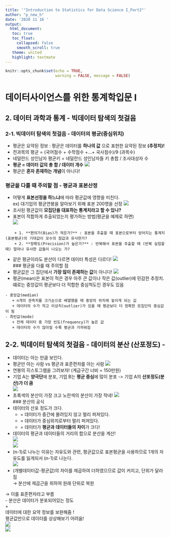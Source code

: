 ```yaml
---
title: '"Introduction to Statistics for Data Science I_Part2"'
author: "p_new_h"
date: '2020 11 16 '
output:   
  html_document:
   toc: true
   toc_float:
     collapsed: false
     smooth_scroll: true
   theme: united
   highlight: textmate
---
```


```r
knitr::opts_chunk$set(echo = TRUE,
                      warning = FALSE, message = FALSE)
```
# 데이터사이언스를 위한 통계학입문 I

## 2. 데이터 과학과 통계 - 빅데이터 탐색의 첫걸음  
  
### 2-1. 빅데이터 탐색의 첫걸음 - 데이터의 평균(중심위치)  

- 평균은 요약된 정보 : 평균은 데이터를 **하나의 값** 으로 표현한 요약된 정보 **(추정치)!**  
- 전과목의 평균 = (국어점수 + 수학점수 +...+ 국사점수)/9 (과목수)  
- 네덜란드 성인남자 평균키 = 네덜란드 성인남자들 키 총합 / 조사대상자 수  
- **평균 = 데이터 값의 총 합 / 데이터 개수** 
![](image/2-1-1.png)   
- 평균은 **혼자 존재하는 개념**이 아니다!  

### 평균을 다룰 때 주의할 점 - 평균과 표본산정   
- 어떻게 **표본선정을 하느냐**에 따라 평균값에 영향을 미친다.  
ex) 대기업의 평균연봉을 알아보기 위해 표본 200명을 선정 
![](image/2-1-2.png)  
- 조사된 평균값이 **모집단을 대표하는 통계치라고 할 수 있나?**  
- 표본이 적합하게 추출되었는지 평가하는 방법(평균을 예제로 하면)  
![](image/2-1-3.png)   
```
    + 1. **편의가(Bias)가 적은가?** : 표본을 추출할 때 표본으로부터 얻어지는 통계치(표본평균)의 기대값이 모수의 참값과 유사한가? 
    + 2. **정확도(Precision)가 높은가?** : 반복해서 표본을 추출할 때 (반복 실험할 때) 얼마나 유사한 값들이 나오는 가?  
```  
- 같은 평균이라도 분산이 다르면 데이터 특성은 다르다! 
![](image/2-1-4.png)   
### 평균을 다룰 때 주의할 점  
- 평균값은 그 집단에서 **가장 많이 존재하는 값**이 아니다! 
![](image/2-1-5.png)  
- 평균(mean)은 표본이 적은 경우 아주 큰 값이나 작은 값(outlier)에 민감한 추정치. 떄로는 중앙값이 평균보다 더 적합한 중심척도인 경우도 있음  
```
- 중앙값(median)  
   + n개의 관측치를 크기순으로 배열했을 때 중앙의 위치에 놓이게 되는 값  
   + 데이터의 수가 작고 이상치(outlier)가 있을 때 평균보다 더 정확한 모집단의 중심값이 됨  
- 최빈값(mode)  
   + 전체 데이터 중 가장 빈도(frequency)가 높은 값
   + 데이터의 수가 많아질 수록 평균과 가까워짐  
```
## 2-2. 빅데이터 탐색의 첫걸음 - 데이터의 분산 (산포정도) -  
- 데이터는 아는 만큼 보인다.  
- 평균만 아는 사람 vs 평균과 표준편차를 아는 사람 
![](image/2-2-1.png)  
- 연봉의 히스토그램을 그려보자! (계급구간 너비 = 150만원)   
- 기업 A는 **양극단**에 분포, 기업 B는 **평균 중심**에 많이 분포 -> 기업 A의 **산포정도(분산)가 더 큼**  
![](image/2-2-2.png)   
- 초록색의 분산이 가장 크고 노란색의 분산이 가장 작네! 
![](image/2-2-3.png)   
### 분산의 공식  
- 데이터의 산포 정도가 크다.  
    + = 데이터가 중간에 몰려있지 않고 멀리 퍼져있다. 
    + = 데이터가 중심위치로부터 멀리 퍼져있다. 
    + = 데이터가 **평균과 데이터들의 차이**가 크다!  
- 데이터의 평균과 데이터들의 거리의 합으로 분산을 계산!  
![](image/2-2-4.png)   
![](image/2-2-5.png)  
* (n-1)로 나누는 이유는 자유도와 관련, 평균값으로 표본평균을 사용하므로 1개의 자유도를 잃게되서 (n-1)로 나눈다.  
![](image/2-2-6.png)  
- (개별데이터값-평균값)의 차이를 제곱하여 더하였으므로 값이 커지고, 단위가 달라짐  
→ 분산에 제곱근을 취하여 원래 단위로 복원  

→ 이를 표준편차라고 부름   
- 분산은 데이터가 분포되어있는 정도  
+  
데이터에 대한 요약 정보를 보완해줌 !   
평균값만으로 데이터를 상상해보기 어려움!  
![](image/2-2-7.png)  
![](image/2-2-8.png) 